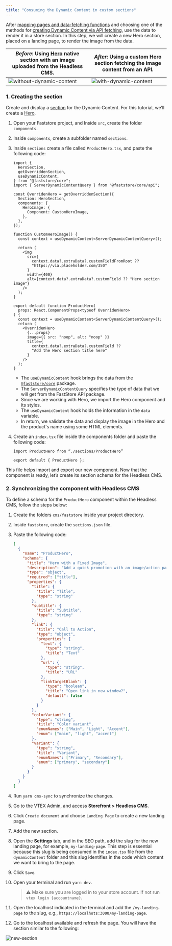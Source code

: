 ```yaml
---
title: "Consuming the Dynamic Content in custom sections"
---
```


After [mapping pages and data-fetching functions](https://developers.vtex.com/docs/guides/faststore/dynamic-content-setting-up-the-store-code-for-dynamic-content#step-1-mapping-pages-and-data-fetching-functions) and choosing one of the methods for [creating Dynamic Content via API fetching](https://developers.vtex.com/docs/guides/faststore/dynamic-content-setting-up-the-store-code-for-dynamic-content#step-2-creating-dynamic-content-via-api-fetching), use the data to render it in a store section. In this step, we will create a new Hero section, placed on a landing page, to render the image from the data.

| _Before_: Using [Hero](https://developers.vtex.com/docs/guides/faststore/organisms-hero) native section with an image uploaded from the Headless CMS. | _After:_ Using a custom Hero section fetching the image content from an API.                                                                |
| ----------------------------------------------------------------------------------------------------------------------------------------------------- | ------------------------------------------------------------------------------------------------------------------------------------------- |
| ![without-dynamic-content](https://vtexhelp.vtexassets.com/assets/docs/src/without-dynamic-content___9e65e7a095029f020fe64599348b695a.png)            | ![with-dynamic-content](https://vtexhelp.vtexassets.com/assets/docs/src/dynamic-content-new-section___82b343ceeef6504de8bdf7233f30d199.png) |

### 1. Creating the section

Create and display a [section](https://developers.vtex.com/docs/guides/faststore/building-sections-creating-a-new-section) for the Dynamic Content. For this tutorial, we’ll create a [Hero](https://developers.vtex.com/docs/guides/faststore/organisms-hero).

1. Open your Faststore project, and Inside `src`, create the folder `components`.
2. Inside `components`, create a subfolder named `sections`.
3. Inside `sections` create a file called `ProductHero.tsx`, and paste the following code:

   ```tsx
   import {
     HeroSection,
     getOverriddenSection,
     useDynamicContent,
   } from "@faststore/core";
   import { ServerDynamicContentQuery } from "@faststore/core/api";

   const OverridenHero = getOverriddenSection({
     Section: HeroSection,
     components: {
       HeroImage: {
         Component: CustomHeroImage,
       },
     },
   });

   function CustomHeroImage() {
     const context = useDynamicContent<ServerDynamicContentQuery>();

     return (
       <img
         src={
           context.data?.extraData?.customFieldFromRoot ??
           "https://via.placeholder.com/350"
         }
         width={400}
         alt={context.data?.extraData?.customField ?? "Hero section image"}
       />
     );
   }

   export default function ProductHero(
     props: React.ComponentProps<typeof OverridenHero>
   ) {
     const context = useDynamicContent<ServerDynamicContentQuery>();
     return (
       <OverridenHero
         {...props}
         image={{ src: "noop", alt: "noop" }}
         title={
           context.data?.extraData?.customField ??
           "Add the Hero section title here"
         }
       />
     );
   }
   ```

   - The `useDynamicContent` hook brings the data from the [`@faststore/core`](https://developers.vtex.com/docs/guides/faststore/project-structure-overview#packagejson) package.
   - The `ServerDynamicContentQuery` specifies the type of data that we will get from the FastStore API package.
   - Since we are working with Hero, we import the Hero component and its styles.
   - The `useDynamicContent` hook holds the information in the `data` variable.
   - In return, we validate the data and display the image in the Hero and the product's name using some HTML elements.

4. Create an `index.tsx` file inside the components folder and paste the following code:

   ```tsx
   import ProductHero from “./sections/ProductHero”

   export default { ProductHero };
   ```

This file helps import and export our new component. Now that the component is ready, let’s create its section schema for the Headless CMS.

### 2. Synchronizing the component with Headless CMS

To define a schema for the `ProductHero` component within the Headless CMS, follow the steps below:

1. Create the folders `cms/faststore` inside your project directory.
2. Inside `faststore`, create the `sections.json` file.
3. Paste the following code:

   ```json
   [
     {
       "name": "ProductHero",
       "schema": {
         "title": "Hero with a Fixed Image",
         "description": "Add a quick promotion with an image/action pair",
         "type": "object",
         "required": ["title"],
         "properties": {
           "title": {
             "title": "Title",
             "type": "string"
           },
           "subtitle": {
             "title": "Subtitle",
             "type": "string"
           },
           "link": {
             "title": "Call to Action",
             "type": "object",
             "properties": {
               "text": {
                 "type": "string",
                 "title": "Text"
               },
               "url": {
                 "type": "string",
                 "title": "URL"
               },
               "linkTargetBlank": {
                 "type": "boolean",
                 "title": "Open link in new window?",
                 "default": false
               }
             }
           },
           "colorVariant": {
             "type": "string",
             "title": "Color variant",
             "enumNames": ["Main", "Light", "Accent"],
             "enum": ["main", "light", "accent"]
           },
           "variant": {
             "type": "string",
             "title": "Variant",
             "enumNames": ["Primary", "Secondary"],
             "enum": ["primary", "secondary"]
           }
         }
       }
     }
   ]
   ```

4. Run `yarn cms-sync` to synchronize the changes.
5. Go to the VTEX Admin, and access **Storefront > Headless CMS**.
6. Click `Create document` and choose `Landing Page` to create a new landing page.
7. Add the new section.
8. Open the **Settings** tab, and in the SEO path, add the slug for the new landing page, for example, `my-landing-page`. This step is essential because this slug is being consumed in the `index.tsx` file from the `dynamicContent` folder and this slug identifies in the code which content we want to bring to the page.
9. Click `Save`.
10. Open your terminal and run `yarn dev`.

    > ⚠️ Make sure you are logged in to your store account. If not run `vtex login {accountname}`.

11. Open the localhost indicated in the terminal and add the `/my-landing-page` to the slug, e.g., `https://localhots:3000/my-landing-page`.
12. Go to the localhost available and refresh the page. You will have the section similar to the following:

![new-section](https://vtexhelp.vtexassets.com/assets/docs/src/dynamic-content-new-section___82b343ceeef6504de8bdf7233f30d199.png)
